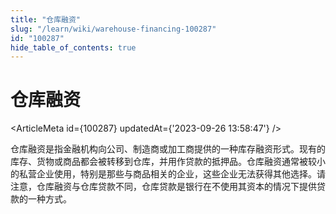 ```yaml
---
title: "仓库融资"
slug: "/learn/wiki/warehouse-financing-100287"
id: "100287"
hide_table_of_contents: true
---
```



# 仓库融资

<ArticleMeta id={100287} updatedAt={'2023-09-26 13:58:47'} />
<div className='border-solid border-b border-t-0 my-4 border-[var(--ifm-color-gray-300)]' />

仓库融资是指金融机构向公司、制造商或加工商提供的一种库存融资形式。现有的库存、货物或商品都会被转移到仓库，并用作贷款的抵押品。仓库融资通常被较小的私营企业使用，特别是那些与商品相关的企业，这些企业无法获得其他选择。请注意，仓库融资与仓库贷款不同，仓库贷款是银行在不使用其资本的情况下提供贷款的一种方式。
